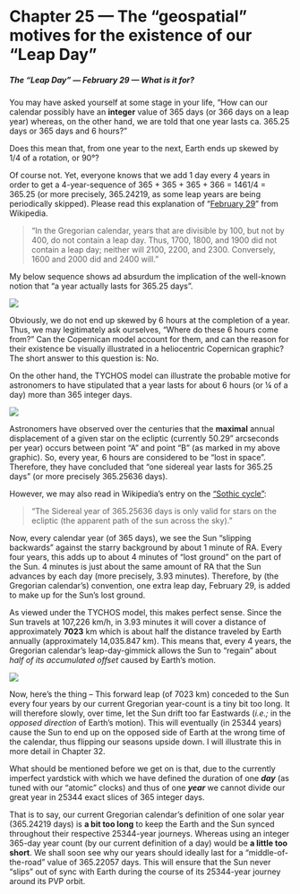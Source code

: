 Chapter 25 — The “geospatial” motives for the existence of our “Leap Day”
=========================================================================

##### The “Leap Day” — February 29 — What is it for?

You may have asked yourself at some stage in your life, “How can our calendar possibly have an **integer** value of 365 days (or 366 days on a leap year) whereas, on the other hand, we are told that one year lasts ca. 365.25 days or 365 days and 6 hours?”

Does this mean that, from one year to the next, Earth ends up skewed by 1/4 of a rotation, or 90°?

Of course not. Yet, everyone knows that we add 1 day every 4 years in order to get a 4-year-sequence of 365 + 365 + 365 + 366 = 1461/4 = 365.25 (or more precisely, 365.24219, as some leap years are being periodically skipped). Please read this explanation of “[February 29](https://www.tychos.info/citation/_WIKIP-Feb-2017_February_29.pdf)” from Wikipedia.

> “In the Gregorian calendar, years that are divisible by 100, but not by 400, do not contain a leap day. Thus, 1700, 1800, and 1900 did not contain a leap day; neither will 2100, 2200, and 2300. Conversely, 1600 and 2000 did and 2400 will.”

My below sequence shows ad absurdum the implication of the well-known notion that “a year actually lasts for 365.25 days”.

![](https://www.tychos.info/book_imagery/088B_365.25-Question_animated.gif)

Obviously, we do not end up skewed by 6 hours at the completion of a year. Thus, we may legitimately ask ourselves, “Where do these 6 hours come from?” Can the Copernican model account for them, and can the reason for their existence be visually illustrated in a heliocentric Copernican graphic? The short answer to this question is: No.

On the other hand, the TYCHOS model can illustrate the probable motive for astronomers to have stipulated that a year lasts for about 6 hours (or ¼ of a day) more than 365 integer days.

![](https://www.tychos.info/book_imagery/089_365_25_WHY_03.jpg)

Astronomers have observed over the centuries that the **maximal** annual displacement of a given star on the ecliptic (currently 50.29” arcseconds per year) occurs between point “A” and point “B” (as marked in my above graphic). So, every year, 6 hours are considered to be “lost in space”. Therefore, they have concluded that “one sidereal year lasts for 365.25 days” (or more precisely 365.25636 days).

However, we may also read in Wikipedia’s entry on the [“Sothic cycle”](https://www.tychos.info/citation/_WIKIP-Feb-2017_Sothic_cycle.pdf):

> “The Sidereal year of 365.25636 days is only valid for stars on the ecliptic (the apparent path of the sun across the sky).”

Now, every calendar year (of 365 days), we see the Sun “slipping backwards” against the starry background by about 1 minute of RA. Every four years, this adds up to about 4 minutes of “lost ground” on the part of the Sun. 4 minutes is just about the same amount of RA that the Sun advances by each day (more precisely, 3.93 minutes). Therefore, by (the Gregorian calendar’s) convention, one extra leap day, February 29, is added to make up for the Sun’s lost ground.

As viewed under the TYCHOS model, this makes perfect sense. Since the Sun travels at 107,226 km/h, in 3.93 minutes it will cover a distance of approximately **7023** km which is about half the distance traveled by Earth annually (approximately 14,035.847 km). This means that, every 4 years, the Gregorian calendar’s leap-day-gimmick allows the Sun to “regain” about _half of its accumulated offset_ caused by Earth’s motion.

![](https://www.tychos.info/book_imagery/090_LEAP_YEAR_Sun_7015km.jpg)

Now, here’s the thing – This forward leap (of 7023 km) conceded to the Sun every four years by our current Gregorian year-count is a tiny bit too long. It will therefore slowly, over time, let the Sun drift too far Eastwards (_i.e.;_ in the _opposed direction_ of Earth’s motion). This will eventually (in 25344 years) cause the Sun to end up on the opposed side of Earth at the wrong time of the calendar, thus flipping our seasons upside down. I will illustrate this in more detail in Chapter 32.

What should be mentioned before we get on is that, due to the currently imperfect yardstick with which we have defined the duration of one **_day_** (as tuned with our “atomic” clocks) and thus of one **_year_** we cannot divide our great year in 25344 exact slices of 365 integer days.

That is to say, our current Gregorian calendar’s definition of one solar year (365.24219 days) is **a bit too long** to keep the Earth and the Sun synced throughout their respective 25344-year journeys. Whereas using an integer 365-day year count (by our current definition of a day) would be **a little too short**. We shall soon see why our years should ideally last for a “middle-of-the-road” value of 365.22057 days. This will ensure that the Sun never “slips” out of sync with Earth during the course of its 25344-year journey around its PVP orbit.
